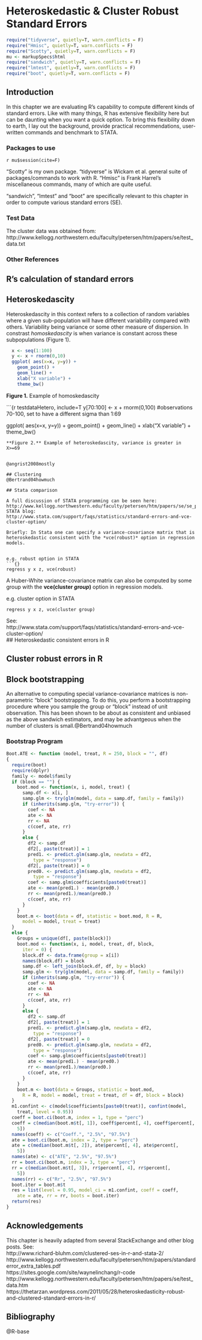 # Heteroskedastic & Cluster Robust Standard Errors  

```r
require("tidyverse", quietly=T, warn.conflicts = F)
require("Hmisc", quietly=T, warn.conflicts = F)
require("Scotty", quietly=T, warn.conflicts = F)
mu <- markupSpecs$html  
require("sandwich", quietly=T, warn.conflicts = F)
require("lmtest", quietly=T, warn.conflicts = F)
require("boot", quietly=T, warn.conflicts = F)
```

## Introduction  

In this chapter we are evaluating R's capability to compute different kinds of standard errors. Like with many things, R has extensive flexibility here but can be daunting when you want a quick option. To bring this flexibility down to earth, I lay out the background, provide practical recommendations, user-written commands and benchmark to STATA.  

### Packages to use  
`r mu$session(cite=F)`  

"Scotty" is my own package. "tidyverse" is Wickam et al. general suite of packages/commands to work with R. "Hmisc" is Frank Harrel's miscellaneous commands, many of which are quite useful.  

"sandwich", "lmtest" and "boot" are specifically relevant to this chapter in order to compute various standard errors (SE).  

### Test Data  

The cluster data was obtained from:  
http://www.kellogg.northwestern.edu/faculty/petersen/htm/papers/se/test_data.txt  


### Other References  
## R's calculation of standard errors  

## Heteroskedascity  
Heteroskedascity in this context refers to a collection of random variables where a given sub-population will have different variability compared with others. Variability being variance or some other measure of dispersion. In constrast *homoskedascity* is when variance is constant across these subpopulations (Figure 1). 

```r
  x <- seq(1:100) 
  y <- x + rnorm(0,10)
  ggplot( aes(x=x, y=y)) +     
    geom_point() +     
    geom_line() +    
    xlab("X variable") +    
    theme_bw()
```  
**Figure 1.** Example of homoskedascity

```{r testdataHetero, include=T
  y[70:100] <- x + rnorm(0,100) #observations 70-100, set to have a different sigma than 1:69

  ggplot( aes(x=x, y=y)) + 
    geom_point() + 
    geom_line() +
    xlab("X variable") +
    theme_bw()
```
**Figure 2.** Example of heteroskedascity, variance is greater in X>=69


@angrist2008mostly  

## Clustering  
@Bertrand04howmuch  

## Stata comparison  

A full discussion of STATA programming can be seen here:   http://www.kellogg.northwestern.edu/faculty/petersen/htm/papers/se/se_programming.htm  
STATA blog:  
http://www.stata.com/support/faqs/statistics/standard-errors-and-vce-cluster-option/  

Briefly: In Stata one can specify a variance-covariance matrix that is heteroskedastic consistent with the *vce(robust)* option in regression models.  


e.g. robust option in STATA    
```{}
regress y x z, vce(robust)
```

A Huber-White variance-covariance matrix can also be computed by some group with the **vce(cluster *group*)** option in regression models.  

e.g. cluster option in STATA  
```{}
regress y x z, vce(cluster group)
```

See:  
http://www.stata.com/support/faqs/statistics/standard-errors-and-vce-cluster-option/  
## Heteroskedastic consistent errors in R  

## Cluster robust errors in R  

## Block bootstrapping  

An alternative to computing special variance-covariance matrices is non-parametric  "block" bootstrapping. To do this, you perform a bootstrapping procedure where you sample the group or "block" instead of unit observation. This has been shown to be about as consistent and unbiased as the above sandwich estimators, and may be advantgeous when the number of clusters is small.@Bertrand04howmuch  

### Bootstrap Program  
```r
Boot.ATE <- function (model, treat, R = 250, block = "", df) 
{
  require(boot)
  require(dplyr)
  family <- model$family
  if (block == "") {
    boot.mod <- function(x, i, model, treat) {
      samp.df <- x[i, ]
      samp.glm <- try(glm(model, data = samp.df, family = family))
      if (inherits(samp.glm, "try-error")) {
        coef <- NA
        ate <- NA
        rr <- NA
        c(coef, ate, rr)
      }
      else {
        df2 <- samp.df
        df2[, paste(treat)] = 1
        pred1. <- predict.glm(samp.glm, newdata = df2, 
          type = "response")
        df2[, paste(treat)] = 0
        pred0. <- predict.glm(samp.glm, newdata = df2, 
          type = "response")
        coef <- samp.glm$coefficients[paste0(treat)]
        ate <- mean(pred1.) - mean(pred0.)
        rr <- mean(pred1.)/mean(pred0.)
        c(coef, ate, rr)
      }
    }
    boot.m <- boot(data = df, statistic = boot.mod, R = R, 
      model = model, treat = treat)
  }
  else {
    Groups = unique(df[, paste(block)])
    boot.mod <- function(x, i, model, treat, df, block, 
      iter = 0) {
      block.df <- data.frame(group = x[i])
      names(block.df) = block
      samp.df <- left_join(block.df, df, by = block)
      samp.glm <- try(glm(model, data = samp.df, family = family))
      if (inherits(samp.glm, "try-error")) {
        coef <- NA
        ate <- NA
        rr <- NA
        c(coef, ate, rr)
      }
      else {
        df2 <- samp.df
        df2[, paste(treat)] = 1
        pred1. <- predict.glm(samp.glm, newdata = df2, 
          type = "response")
        df2[, paste(treat)] = 0
        pred0. <- predict.glm(samp.glm, newdata = df2, 
          type = "response")
        coef <- samp.glm$coefficients[paste0(treat)]
        ate <- mean(pred1.) - mean(pred0.)
        rr <- mean(pred1.)/mean(pred0.)
        c(coef, ate, rr)
      }
    }
    boot.m <- boot(data = Groups, statistic = boot.mod, 
      R = R, model = model, treat = treat, df = df, block = block)
  }
  m1.confint <- c(model$coefficients[paste0(treat)], confint(model, 
    treat, level = 0.95))
  coeff = boot.ci(boot.m, index = 1, type = "perc")
  coeff = c(median(boot.m$t[, 1]), coeff$percent[, 4], coeff$percent[, 
    5])
  names(coeff) <- c("Coeff.", "2.5%", "97.5%")
  ate = boot.ci(boot.m, index = 2, type = "perc")
  ate = c(median(boot.m$t[, 2]), ate$percent[, 4], ate$percent[, 
    5])
  names(ate) <- c("ATE", "2.5%", "97.5%")
  rr = boot.ci(boot.m, index = 3, type = "perc")
  rr = c(median(boot.m$t[, 3]), rr$percent[, 4], rr$percent[, 
    5])
  names(rr) <- c("Rr", "2.5%", "97.5%")
  boot.iter = boot.m$t
  res = list(level = 0.95, model_ci = m1.confint, coeff = coeff, 
    ate = ate, rr = rr, boots = boot.iter)
  return(res)
}
```

## Acknowledgements  
This chapter is heavily adapted from several StackExchange and other blog posts.
See:  
http://www.richard-bluhm.com/clustered-ses-in-r-and-stata-2/  
http://www.kellogg.northwestern.edu/faculty/petersen/htm/papers/standarderror_extra_tables.pdf  
https://sites.google.com/site/waynelinchang/r-code  
http://www.kellogg.northwestern.edu/faculty/petersen/htm/papers/se/test_data.htm  
https://thetarzan.wordpress.com/2011/05/28/heteroskedasticity-robust-and-clustered-standard-errors-in-r/  

## Bibliography  
@R-base  
